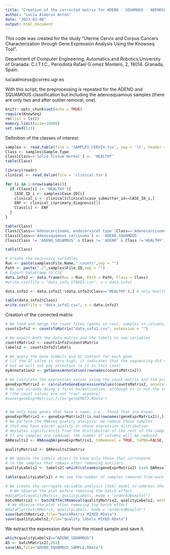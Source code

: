 ---
title: "Creation of the corrected matrix for ADENO - SQUAMOUS - ADENOSQUAMOUS comparison. Corrected expression values of the adenosquamous sample are also calculated."
author: "Lucía Almorox Antón"
date: "2023-02-08"
output: html_document
---

This code was created for the study "Uterine Cervix and Corpus Cancers Characterization through Gene Expression Analysis Using the Knowseq Tool".

Department of Computer Engineering, Automatics and Robotics,University of Granada. C.I.T.I.C., Periodista Rafael G´omez Montero, 2, 18014. Granada, Spain.

luciaalmorox@correo.ugr.es


With this script, the preprocessing is repeated for the ADENO and SQUAMOUS classification but including the adenosquamous samples (there are only two and after outlier removal, one).

```{r setup, include=FALSE}
knitr::opts_chunk$set(echo = TRUE)
require(KnowSeq)
rm(list = ls())
memory.limit(size=10000)
set.seed(111)
```

Definition of the classes of interest:

```{r}
samples <- read.table(file = 'SAMPLES_CERVIX.tsv', sep = '\t', header = TRUE)
Class <- samples$Sample.Type
Class[Class=='Solid Tissue Normal'] <- 'HEALTHY'
table(Class)

library(readr)
clinical <- read_delim(file = 'clinical.tsv')

for (i in 1:nrow(samples)){
  if (Class[i] != 'HEALTHY'){
    CASE_ID_i <- samples$Case.ID[i]
    clinical_i <- clinical[clinical$case_submitter_id==CASE_ID_i,]
    ENF <- clinical_i$primary_diagnosis[1]
    Class[i] <- ENF
  }
}

table(Class)
Class[Class=='Adenocarcinoma, endocervical type'|Class=='Adenocarcinoma, NOS'|Class=='Endometrioid adenocarcinoma, NOS'] <- 'ADENO'
Class[Class=='Adenosquamous carcinoma'] <- 'ADENO_SQUAMOUS'
Class[Class != 'ADENO_SQUAMOUS' & Class != 'ADENO' & Class !='HEALTHY'] <- 'SQUAMOUS'

table(Class)
```


```{r}
# Create the necessary variables
Run <- paste(samples$File.Name,".counts",sep = "")
Path <- paste("./",samples$File.ID,sep = "")
# Export DataFrame to CSV
data.info2 <- data.frame(Run = Run, Path = Path, Class = Class)
#write.csv(file = "data_info_STAGES.csv", x = data.info)

```

```{r}
data.info2 <- data.info2[!(data.info2$Class=='HEALTHY'),] # only healthy samples are removed

table(data.info2$Class)
write.csv(file = "data_info2.csv", x = data.info2)

```

Creation of the corrected matrix:

```{r}

# We load and merge the count files (genes in rows, samples in columns).
countsInfo2 <- countsToMatrix("data_info2.csv", extension = "")

# We export both the data matrix and the labels to new variables
countsMatrix2 <- countsInfo2$countsMatrix
labels2 <- countsInfo2$labels

# We query the Gene Symbols and GC content for each gene
# (if the GC value is very high, it indicates that the sequencing did not go well, 
# but we will not pay attention to it in this case).
myAnnotation2 <- getGenesAnnotation(rownames(countsMatrix2))

# We calculate the expression values using the count matrix and the previously acquired annotation
geneExprMatrix2 <- calculateGeneExpressionValues(countsMatrix2, annotation = myAnnotation2)
# We are already doing a first normalization, although it is not the complete normalization. 
# (the count values are not "raw" anymore).
#save(geneExprMatrix2,file="geneEMAT2.RData")


# We only keep genes that have a name, i.e., those that are known.
geneExprMatrix2 <- geneExprMatrix2[!is.na(rownames(geneExprMatrix2)),]
# We perform the RNAseq quality analysis: we remove those samples 
# that may have poorer quality or whose expression distribution 
# deviates significantly from the distribution of the rest of the samples (outliers).
# If any samples are removed, the number of columns will be reduced.
QAResults2 <- RNAseqQA(geneExprMatrix2, toRemoval = TRUE, toPNG=FALSE, toPDF=FALSE)

qualityMatrix2 <- QAResults2$matrix

# We update the Labels object to keep only those that correspond 
# to the samples that remain after removing outliers.
qualityLabels2 <- labels2[-which(colnames(geneExprMatrix2) %in% QAResults2$outliers)]

table(qualityLabels2) # We see the number of samples removed from each class.

# We create the surrogate variable analysis (SVA) model to address the batch effect.
  # We observe the plot before removing the batch effect
#dataPlot(qualityMatrix, qualityLabels, mode = "orderedBoxplot")
batchMatrix2 <- batchEffectRemoval(qualityMatrix2, qualityLabels2, method = "sva")
 # We observe the plot after removing the batch effect
#dataPlot(batchMatrix, qualityLabels, mode = "orderedBoxplot")
save(batchMatrix2,file="batchMatrix_MIXED.RData")
save(qualityLabels2,file="quality_labels_MIXED.RData")


```

We extract the expression data from the mixed sample and save it.

```{r}

which(qualityLabels2=="ADENO_SQUAMOUS")
AS <- batchMatrix2[,261]
save(AS,file="ADENO_SQUAMOUS_SAMPLE.RData")
```
